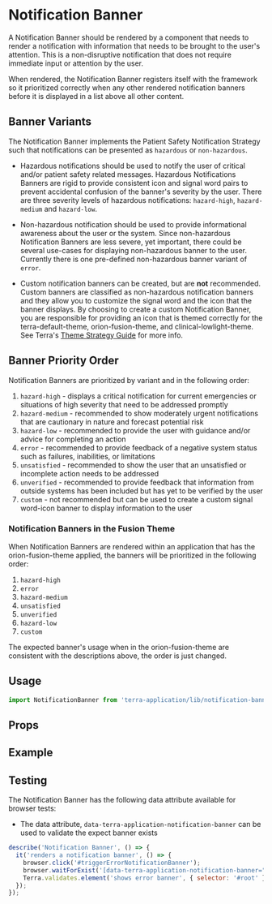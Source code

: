 
# Notification Banner

A Notification Banner should be rendered by a component that needs to render a notification with information that needs to be brought to the user's attention. This is a non-disruptive notification that does not require immediate input or attention by the user.

When rendered, the Notification Banner registers itself with the framework so it prioritized correctly when any other rendered notification banners before it is displayed in a list above all other content.

## Banner Variants

The Notification Banner implements the Patient Safety Notification Strategy such that notifications can be presented as `hazardous` or `non-hazardous`.

- Hazardous notifications should be used to notify the user of critical and/or patient safety related messages. Hazardous Notifications Banners are rigid to provide consistent icon and signal word pairs to prevent accidental confusion of the banner's severity by the user. There are three severity levels of hazardous notifications: `hazard-high`, `hazard-medium` and `hazard-low`.

- Non-hazardous notification should be used to provide informational awareness about the user or the system. Since non-hazardous Notification Banners are less severe, yet important, there could be several use-cases for displaying non-hazardous banner to the user. Currently there is one pre-defined non-hazardous banner variant of `error`.

- Custom notification banners can be created, but are **not** recommended. Custom banners are classified as non-hazardous notification banners and they allow you to customize the signal word and the icon that the banner displays. By choosing to create a custom Notification Banner, you are responsible for providing an icon that is themed correctly for the terra-default-theme, orion-fusion-theme, and clinical-lowlight-theme. See Terra's [Theme Strategy Guide](/guides/terra-application/theme-strategy) for more info.

## Banner Priority Order

Notification Banners are prioritized by variant and in the following order:

1. `hazard-high` - displays a critical notification for current emergencies or situations of high severity that need to be addressed promptly
2. `hazard-medium` - recommended to show moderately urgent notifications that are cautionary in nature and forecast potential risk
3. `hazard-low` - recommended to provide the user with guidance and/or advice for completing an action
4. `error` - recommended to provide feedback of a negative system status such as failures, inabilities, or limitations
5. `unsatisfied` - recommended to show the user that an unsatisfied or incomplete action needs to be addressed
6. `unverified` - recommended to provide feedback that information from outside systems has been included but has yet to be verified by the user
7. `custom` - not recommended but can be used to create a custom signal word-icon banner to display information to the user

### Notification Banners in the Fusion Theme

When Notification Banners are rendered within an application that has the orion-fusion-theme applied, the banners will be prioritized in the following order:

1. `hazard-high`
2. `error`
3. `hazard-medium`
4. `unsatisfied`
5. `unverified`
6. `hazard-low`
7. `custom`

The expected banner's usage when in the orion-fusion-theme are consistent with the descriptions above, the order is just changed.

## Usage

```jsx
import NotificationBanner from 'terra-application/lib/notification-banner';
```

## Props

<PropsTable />

## Example

<NotificationBannerExample />

## Testing

The Notification Banner has the following data attribute available for browser tests:
- The data attribute, `data-terra-application-notification-banner` can be used to validate the expect banner exists

```js
describe('Notification Banner', () => {
  it('renders a notification banner', () => {
    browser.click('#triggerErrorNotificationBanner');
    browser.waitForExist('[data-terra-application-notification-banner="error]');
    Terra.validates.element('shows error banner', { selector: '#root' });
  });
});
```

